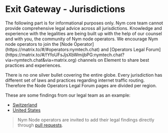 
# Exit Gateway - Jurisdictions

<Callout color="danger" emoji="⚠️">
The following part is for informational purposes only. Nym core team cannot provide comprehensive legal advice across all jurisdictions. Knowledge and experience with the legalities are being built up with the help of our counsel and with you, the community of Nym node operators. We encourage Nym node operators to join the [Node Operator](https://matrix.to/#/#operators:nymtech.chat) and [Operators Legal Forum](https://matrix.to/#/!YfoUFsJjsXbWmijbPG:nymtech.chat?via=nymtech.chat&via=matrix.org) channels on Element to share best practices and experiences.
</Callout>

There is no one silver bullet covering the entire globe. Every jurisdiction has different set of laws and practices regarding internet traffic routing. Therefore the Node Operators Legal Forum pages are divided per region.

These are some findings from our legal team as an example:

- [Switzerland](jurisdictions/swiss.mdx)
- [United States](jurisdictions/united-states.mdx)

> Nym Node operators are invited to add their legal findings directly through [pull requests](add-content.mdx).

